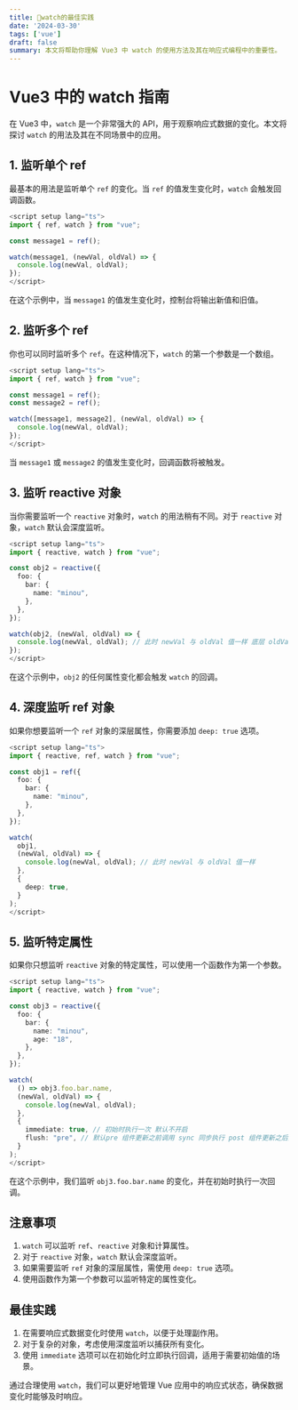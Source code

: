 ```yaml
---
title: 🚀watch的最佳实践
date: '2024-03-30'
tags: ['vue']
draft: false
summary: 本文将帮助你理解 Vue3 中 watch 的使用方法及其在响应式编程中的重要性。
---
```


# Vue3 中的 watch 指南

在 Vue3 中，`watch` 是一个非常强大的 API，用于观察响应式数据的变化。本文将探讨 `watch` 的用法及其在不同场景中的应用。

## 1. 监听单个 ref

最基本的用法是监听单个 `ref` 的变化。当 `ref` 的值发生变化时，`watch` 会触发回调函数。

```typescript
<script setup lang="ts">
import { ref, watch } from "vue";

const message1 = ref();

watch(message1, (newVal, oldVal) => {
  console.log(newVal, oldVal);
});
</script>
```

在这个示例中，当 `message1` 的值发生变化时，控制台将输出新值和旧值。

## 2. 监听多个 ref

你也可以同时监听多个 `ref`。在这种情况下，`watch` 的第一个参数是一个数组。

```typescript
<script setup lang="ts">
import { ref, watch } from "vue";

const message1 = ref();
const message2 = ref();

watch([message1, message2], (newVal, oldVal) => {
  console.log(newVal, oldVal);
});
</script>
```

当 `message1` 或 `message2` 的值发生变化时，回调函数将被触发。

## 3. 监听 reactive 对象

当你需要监听一个 `reactive` 对象时，`watch` 的用法稍有不同。对于 `reactive` 对象，`watch` 默认会深度监听。

```typescript
<script setup lang="ts">
import { reactive, watch } from "vue";

const obj2 = reactive({
  foo: {
    bar: {
      name: "minou",
    },
  },
});

watch(obj2, (newVal, oldVal) => {
  console.log(newVal, oldVal); // 此时 newVal 与 oldVal 值一样 底层 oldValue === newValue 同一对象引用
});
</script>
```

在这个示例中，`obj2` 的任何属性变化都会触发 `watch` 的回调。

## 4. 深度监听 ref 对象

如果你想要监听一个 `ref` 对象的深层属性，你需要添加 `deep: true` 选项。

```typescript
<script setup lang="ts">
import { reactive, ref, watch } from "vue";

const obj1 = ref({
  foo: {
    bar: {
      name: "minou",
    },
  },
});

watch(
  obj1,
  (newVal, oldVal) => {
    console.log(newVal, oldVal); // 此时 newVal 与 oldVal 值一样
  },
  {
    deep: true,
  }
);
</script>
```

## 5. 监听特定属性

如果你只想监听 `reactive` 对象的特定属性，可以使用一个函数作为第一个参数。

```typescript
<script setup lang="ts">
import { reactive, watch } from "vue";

const obj3 = reactive({
  foo: {
    bar: {
      name: "minou",
      age: "18",
    },
  },
});

watch(
  () => obj3.foo.bar.name,
  (newVal, oldVal) => {
    console.log(newVal, oldVal);
  },
  {
    immediate: true, // 初始时执行一次 默认不开启
    flush: "pre", // 默认pre 组件更新之前调用 sync 同步执行 post 组件更新之后执行
  }
);
</script>
```

在这个示例中，我们监听 `obj3.foo.bar.name` 的变化，并在初始时执行一次回调。

## 注意事项

1. `watch` 可以监听 `ref`、`reactive` 对象和计算属性。
2. 对于 `reactive` 对象，`watch` 默认会深度监听。
3. 如果需要监听 `ref` 对象的深层属性，需使用 `deep: true` 选项。
4. 使用函数作为第一个参数可以监听特定的属性变化。

## 最佳实践

1. 在需要响应式数据变化时使用 `watch`，以便于处理副作用。
2. 对于复杂的对象，考虑使用深度监听以捕获所有变化。
3. 使用 `immediate` 选项可以在初始化时立即执行回调，适用于需要初始值的场景。

通过合理使用 `watch`，我们可以更好地管理 Vue 应用中的响应式状态，确保数据变化时能够及时响应。
